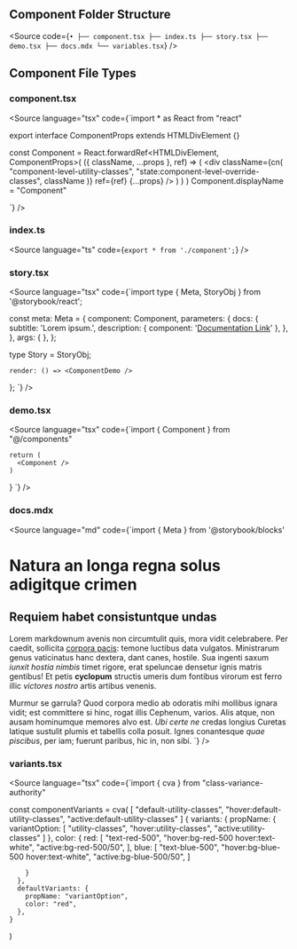 
<Meta title="Documentation/Components/File Types/Overview" />

## Component Folder Structure

<Source code={`•
├── component.tsx
├── index.ts
├── story.tsx
├── demo.tsx
├── docs.mdx
└── variables.tsx`} />

## Component File Types

### component.tsx

<Source language="tsx" code={`import * as React from "react"


export interface ComponentProps extends HTMLDivElement {}

const Component = React.forwardRef<HTMLDivElement, ComponentProps>(
  ({ className, ...props }, ref) => (
    <div
        className={cn(
            "component-level-utility-classes",
            "state:component-level-override-classes",
            className
        )}
        ref={ref}
        {...props}
    />
    )
  )
)
Component.displayName = "Component"

`} />

### index.ts

<Source language="ts" code={`export * from './component';`} />

### story.tsx

<Source language="tsx" code={`import type { Meta, StoryObj } from '@storybook/react';

const meta: Meta<typeof Component> = {
  component: Component,
  parameters: {
    docs: {
      subtitle: 'Lorem ipsum.',
      description: {
        component: '[Documentation Link](https://example.com)'
      },
    },
  },
  args: { },
};

type Story = StoryObj<typeof Component>;

    render: () => <ComponentDemo />
};
`} />


### demo.tsx

<Source language="tsx" code={`import { Component } from "@/components"
   
    return (
      <Component />
    )
  }
  `} />

### docs.mdx

<Source language="md" code={`import { Meta } from '@storybook/blocks'

# Natura an longa regna solus adigitque crimen

<Meta title="Foo/Bar/Bizz/Bazz" />

## Requiem habet consistuntque undas

Lorem markdownum avenis non circumtulit quis, mora vidit celebrabere. Per
caedit, sollicita [corpora pacis](http://pectus.io/vocat): temone luctibus data
vulgatos. Ministrarum genus vaticinatus hanc dextera, dant canes, hostile. Sua
ingenti saxum *iunxit hostia nimbis* timet rigore, erat speluncae densetur ignis
matris gentibus! Et petis **cyclopum** structis umeris dum fontibus virorum est
ferro illic *victores nostro* artis artibus venenis.

Murmur se garrula? Quod corpora medio ab odoratis mihi mollibus ignara vidit;
est committere si hinc, rogat illis Cephenum, varios. Alis atque, non ausam
hominumque memores alvo est. *Ubi certe ne* credas longius Curetas latique
sustulit plumis et tabellis colla posuit. Ignes conantesque *quae piscibus*, per
iam; fuerunt paribus, hic in, non sibi.
`} />

### variants.tsx

<Source language="tsx" code={`import { cva } from "class-variance-authority"


const componentVariants = cva(
    [
        "default-utility-classes",
        "hover:default-utility-classes",
        "active:default-utility-classes"
    ]
    {
      variants: {
        propName: {
            variantOption: [
                "utility-classes",
                "hover:utility-classes",
                "active:utility-classes"
            ]
        },
        color: {
            red: [
                "text-red-500",
                "hover:bg-red-500 hover:text-white",
                "active:bg-red-500/50",
            ],
            blue: [
                "text-blue-500",
                "hover:bg-blue-500 hover:text-white",
                "active:bg-blue-500/50",
            ]

        }
      },
      defaultVariants: {
        propName: "variantOption",
        color: "red",
      },
    }
  )

